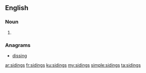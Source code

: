 ==English==

===Noun===
{{head|en|plural}}

# {{plural of|siding|lang=en}}

===Anagrams===
* [[dissing#English|dissing]]

[[ar:sidings]]
[[fr:sidings]]
[[ku:sidings]]
[[my:sidings]]
[[simple:sidings]]
[[ta:sidings]]